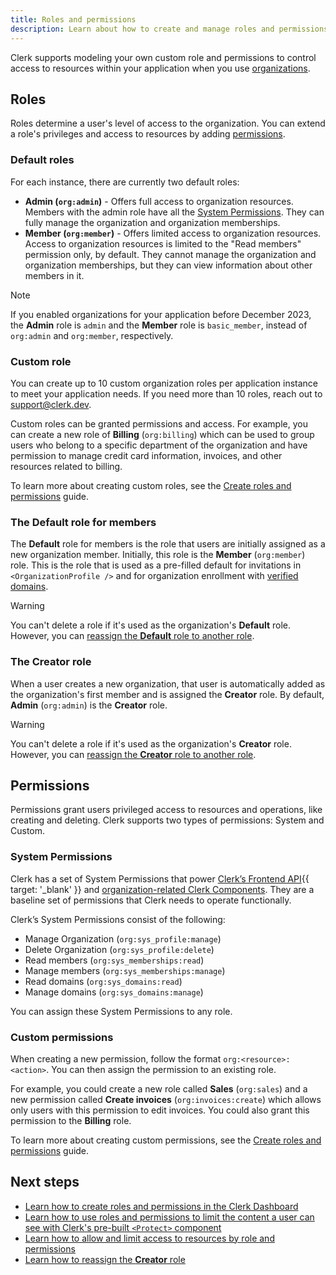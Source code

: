 ```yaml
---
title: Roles and permissions
description: Learn about how to create and manage roles and permissions for Clerk organizations and their members.
---
```


Clerk supports modeling your own custom role and permissions to control access to resources within your application when you use [organizations](/docs/organizations/overview).

## Roles

Roles determine a user's level of access to the organization. You can extend a role's privileges and access to resources by adding [permissions](#permissions).

### Default roles

For each instance, there are currently two default roles:

- **Admin (`org:admin`)** - Offers full access to organization resources. Members with the admin role have all the [System Permissions](#system-permissions). They can fully manage the organization and organization memberships.
- **Member (`org:member`)** - Offers limited access to organization resources. Access to organization resources is limited to the "Read members" permission only, by default. They cannot manage the organization and organization memberships, but they can view information about other members in it.

> [!NOTE]
> If you enabled organizations for your application before December 2023, the **Admin** role is `admin` and the **Member** role is `basic_member`, instead of `org:admin` and `org:member`, respectively.

### Custom role

You can create up to 10 custom organization roles per application instance to meet your application needs. If you need more than 10 roles, reach out to [support@clerk.dev](mailto:support@clerk.dev).

Custom roles can be granted permissions and access. For example, you can create a new role of **Billing** (`org:billing`) which can be used to group users who belong to a specific department of the organization and have permission to manage credit card information, invoices, and other resources related to billing.

To learn more about creating custom roles, see the [Create roles and permissions](/docs/organizations/create-roles-permissions) guide.

### The Default role for members

The **Default** role for members is the role that users are initially assigned as a new organization member. Initially, this role is the **Member** (`org:member`) role. This is the role that is used as a pre-filled default for invitations in `<OrganizationProfile />` and for organization enrollment with [verified domains](/docs/organizations/verified-domains).

> [!WARNING]
> You can't delete a role if it's used as the organization's **Default** role. However, you can [reassign the **Default** role to another role](/docs/organizations/default-role).

### The **Creator** role

When a user creates a new organization, that user is automatically added as the organization's first member and is assigned the **Creator** role. By default, **Admin** (`org:admin`) is the **Creator** role.

> [!WARNING]
> You can't delete a role if it's used as the organization's **Creator** role. However, you can [reassign the **Creator** role to another role](/docs/organizations/creator-role).

## Permissions

Permissions grant users privileged access to resources and operations, like creating and deleting. Clerk supports two types of permissions: System and Custom.

### System Permissions

Clerk has a set of System Permissions that power [Clerk’s Frontend API](/docs/reference/frontend-api){{ target: '_blank' }} and [organization-related Clerk Components](/docs/components/overview#organization-components). They are a baseline set of permissions that Clerk needs to operate functionally.

Clerk’s System Permissions consist of the following:

- Manage Organization (`org:sys_profile:manage`)
- Delete Organization (`org:sys_profile:delete`)
- Read members (`org:sys_memberships:read`)
- Manage members (`org:sys_memberships:manage`)
- Read domains (`org:sys_domains:read`)
- Manage domains (`org:sys_domains:manage`)

You can assign these System Permissions to any role.

### Custom permissions

When creating a new permission, follow the format `org:<resource>:<action>`. You can then assign the permission to an existing role.

For example, you could create a new role called **Sales** (`org:sales`) and a new permission called **Create invoices** (`org:invoices:create`) which allows only users with this permission to edit invoices. You could also grant this permission to the **Billing** role.

To learn more about creating custom permissions, see the [Create roles and permissions](/docs/organizations/create-roles-permissions) guide.

## Next steps

- [Learn how to create roles and permissions in the Clerk Dashboard](/docs/organizations/create-roles-permissions)
- [Learn how to use roles and permissions to limit the content a user can see with Clerk's pre-built `<Protect>` component](/docs/components/protect)
- [Learn how to allow and limit access to resources by role and permissions](/docs/organizations/verify-user-permissions)
- [Learn how to reassign the **Creator** role](/docs/organizations/creator-role)
